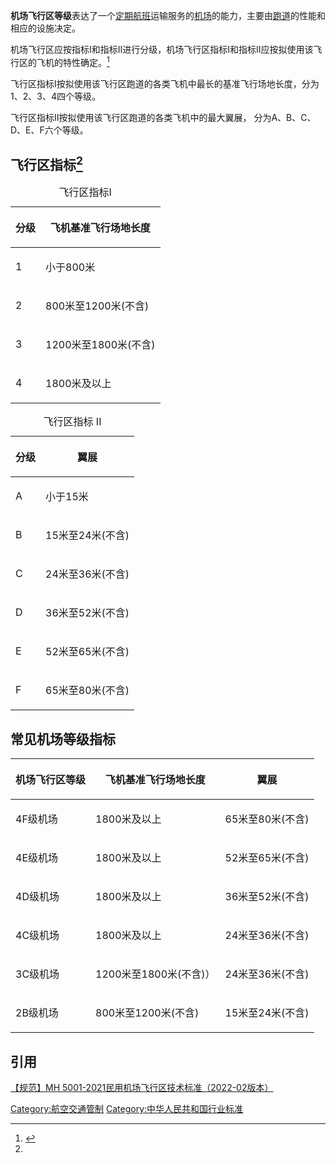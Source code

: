 {{Globalize/Mainland China}}

'''机场飞行区等级'''表达了一个[[航线|定期航班]]运输服务的[[机场|机场]]的能力，主要由[[跑道|跑道]]的性能和相应的设施决定。

机场飞行区应按指标Ⅰ和指标Ⅱ进行分级，机场飞行区指标Ⅰ和指标Ⅱ应按拟使用该飞行区的飞机的特性确定。<ref name="MH 5001—2013">{{cite web | url=http://www.caac.gov.cn/XXGK/XXGK/BZGF/201511/P020151103341364055252.pdf | title=民用机场飞行区技术标准 | accessdate=2015-07-30 | date=2013-08-01 | work=中华人民共和国民用航空行业标准 | archive-url=https://web.archive.org/web/20160812195132/http://www.caac.gov.cn/XXGK/XXGK/BZGF/201511/P020151103341364055252.pdf | archive-date=2016-08-12 | dead-url=yes }}</ref>

飞行区指标Ⅰ按拟使用该飞行区跑道的各类飞机中最长的基准飞行场地长度，分为1、2、3、4四个等级。

飞行区指标Ⅱ按拟使用该飞行区跑道的各类飞机中的最大翼展， 分为A、B、C、D、E、F六个等级。 

==飞行区指标<ref name="MH 5001—2013"></ref>==

{| class="wikitable" style="width: 600px"
|+ 飞行区指标I
! 分级 !! 飞机基准飞行场地长度
|-
| 1 || 小于800米
|-
| 2 || 800米至1200米(不含)
|-
| 3 || 1200米至1800米(不含)
|-
| 4 || 1800米及以上
|}

{| class="wikitable" style="width: 600px"
|+ 飞行区指标 II
! 分级 !! 翼展 
|-
| A || 小于15米 
|-
| B || 15米至24米(不含) 
|-
| C || 24米至36米(不含) 
|-
| D || 36米至52米(不含) 
|-
| E || 52米至65米(不含) 
|-
| F || 65米至80米(不含) 
|}

== 常见机场等级指标 ==

{| class="wikitable"
|-
! 机场飞行区等级 !! 飞机基准飞行场地长度 !! 翼展 
|-
| 4F级机场 || 1800米及以上 || 65米至80米(不含) 
|-
| 4E级机场 || 1800米及以上 || 52米至65米(不含) 
|-
| 4D级机场 || 1800米及以上 || 36米至52米(不含) 
|-
| 4C级机场 || 1800米及以上 || 24米至36米(不含) 
|-
| 3C级机场 || 1200米至1800米(不含)）|| 24米至36米(不含) 
|-
| 2B级机场 || 800米至1200米(不含)|| 15米至24米(不含) 
|}

== 引用 ==
<references/>[http://www.caac.gov.cn/XXGK/XXGK/BZGF/HYBZ/202112/t20211201_210343.html 【规范】MH 5001-2021民用机场飞行区技术标准（2022-02版本）] {{Wayback|url=http://www.caac.gov.cn/XXGK/XXGK/BZGF/HYBZ/202112/t20211201_210343.html |date=20220523030529 }}
[[Category:航空交通管制|Category:航空交通管制]]
[[Category:中华人民共和国行业标准|Category:中华人民共和国行业标准]]